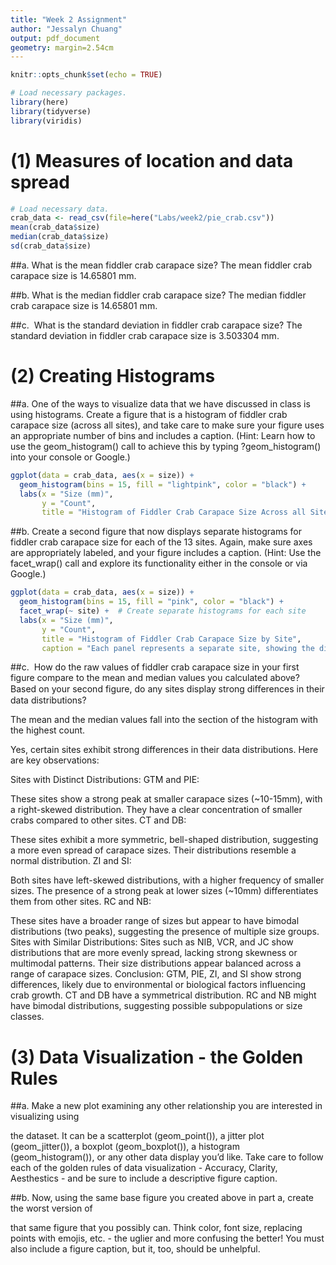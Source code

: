 ```yaml
---
title: "Week 2 Assignment"
author: "Jessalyn Chuang"
output: pdf_document
geometry: margin=2.54cm
---
```


```r
knitr::opts_chunk$set(echo = TRUE)

# Load necessary packages.
library(here)
library(tidyverse)
library(viridis)
```

# (1) Measures of location and data spread

```r
# Load necessary data.
crab_data <- read_csv(file=here("Labs/week2/pie_crab.csv"))
mean(crab_data$size)
median(crab_data$size)
sd(crab_data$size)
```


##a. 
What is the mean fiddler crab carapace size?
The mean fiddler crab carapace size is 14.65801 mm.

##b. 
What is the median fiddler crab carapace size?
The median fiddler crab carapace size is 14.65801 mm.

##c. 
What is the standard deviation in fiddler crab carapace size?
The standard deviation in fiddler crab carapace size is 3.503304 mm.

# (2) Creating Histograms

##a. 
One of the ways to visualize data that we have discussed in class is using histograms. 
Create a figure that is a histogram of fiddler crab carapace size (across all sites), and take care to make
sure your figure uses an appropriate number of bins and includes a caption. (Hint: Learn how
to use the geom_histogram() call to achieve this by typing ?geom_histogram() into your console
or Google.)

```r
ggplot(data = crab_data, aes(x = size)) +
  geom_histogram(bins = 15, fill = "lightpink", color = "black") + 
  labs(x = "Size (mm)",
       y = "Count",
       title = "Histogram of Fiddler Crab Carapace Size Across all Sites)")
```

##b. 
Create a second figure that now displays separate histograms for fiddler crab carapace size
for each of the 13 sites. Again, make sure axes are appropriately labeled, and your figure
includes a caption. (Hint: Use the facet_wrap() call and explore its functionality either in the
console or via Google.)

```r
ggplot(data = crab_data, aes(x = size)) +
  geom_histogram(bins = 15, fill = "pink", color = "black") + 
  facet_wrap(~ site) +  # Create separate histograms for each site
  labs(x = "Size (mm)",
       y = "Count",
       title = "Histogram of Fiddler Crab Carapace Size by Site",
       caption = "Each panel represents a separate site, showing the distribution of carapace sizes.") 
```

##c. 
How do the raw values of fiddler crab carapace size in your first figure compare to the mean
and median values you calculated above? Based on your second figure, do any sites display
strong diﬀerences in their data distributions?

The mean and the median values fall into the section of the histogram with the highest count.

Yes, certain sites exhibit strong differences in their data distributions. Here are key observations:

Sites with Distinct Distributions:
GTM and PIE:

These sites show a strong peak at smaller carapace sizes (~10-15mm), with a right-skewed distribution.
They have a clear concentration of smaller crabs compared to other sites.
CT and DB:

These sites exhibit a more symmetric, bell-shaped distribution, suggesting a more even spread of carapace sizes.
Their distributions resemble a normal distribution.
ZI and SI:

Both sites have left-skewed distributions, with a higher frequency of smaller sizes.
The presence of a strong peak at lower sizes (~10mm) differentiates them from other sites.
RC and NB:

These sites have a broader range of sizes but appear to have bimodal distributions (two peaks), suggesting the presence of multiple size groups.
Sites with Similar Distributions:
Sites such as NIB, VCR, and JC show distributions that are more evenly spread, lacking strong skewness or multimodal patterns.
Their size distributions appear balanced across a range of carapace sizes.
Conclusion:
GTM, PIE, ZI, and SI show strong differences, likely due to environmental or biological factors influencing crab growth.
CT and DB have a symmetrical distribution.
RC and NB might have bimodal distributions, suggesting possible subpopulations or size classes.

# (3) Data Visualization - the Golden Rules

##a. 
Make a new plot examining any other relationship you are interested in visualizing using

the dataset. It can be a scatterplot (geom_point()), a jitter plot (geom_jitter()), a boxplot
(geom_boxplot()), a histogram (geom_histogram()), or any other data display you’d like. Take
care to follow each of the golden rules of data visualization - Accuracy, Clarity, Aesthestics -
and be sure to include a descriptive figure caption.

##b. 
Now, using the same base figure you created above in part a, create the worst version of

that same figure that you possibly can. Think color, font size, replacing points with emojis,
etc. - the uglier and more confusing the better! You must also include a figure caption, but
it, too, should be unhelpful.